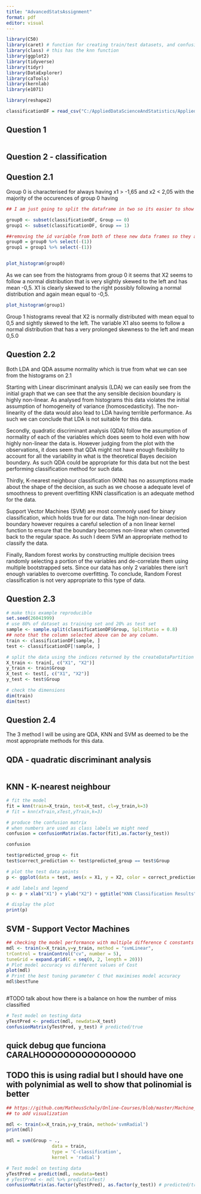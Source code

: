 ```yaml
---
title: "AdvancedStatsAssignment"
format: pdf
editor: visual
---
```



```r

library(C50)
library(caret) # function for creating train/test datasets, and confusion matrices
library(class) # this has the knn function
library(ggplot2)
library(tidyverse)
library(tidyr)
library(DataExplorer)
library(caTools)
library(kernlab)
library(e1071)

library(reshape2)

classificationDF = read_csv("C:/AppliedDataScienceAndStatistics/Applied-Data-Science-and-Statistics/Term2/AdvancedTopicsInStatistics/AssignmentData/Classification.csv")

```

## Question 1



```r



```

## Question 2 - classification

## Question 2.1

Group 0 is characterised for always having x1 > -1,65 and x2 < 2,05 with the majority of the occurences of group 0 having 

```r

## I am just going to split the dataframe in two so its easier to show an histogram of each variable for both groups

group0 <- subset(classificationDF, Group == 0)
group1 <- subset(classificationDF, Group == 1)

##removing the id variable from both of these new data frames so they are not included in the histograms
group0 = group0 %>% select(-(1))
group1 = group1 %>% select(-(1))


plot_histogram(group0)


```
As we can see from the histograms from group 0 it seems that X2 seems to follow a normal distribution that is very slightly skewed to the left and has mean -0,5.
X1 is clearly skewed to the right possibly following a normal distribution and again mean equal to -0,5.


```r

plot_histogram(group1)


```
Group 1 histograms reveal that X2 is normally distributed with mean equal to 0,5 and sightly skewed to the left.
The variable X1 also seems to follow a normal distribution that has a very prolonged skewness to the left and mean 0,5.0


## Question 2.2 


Both LDA and QDA assume normality which is true from what we can see from the histograms on 2.1

Starting with Linear discriminant analysis (LDA) we can easily see from the initial graph that we can see that the any sensible decision boundary is highly non-linear. As analysed from histograms this data violates the initial assumption of homogeneity of variance (homoscedasticity). The non-linearity of the data would also lead to LDA having terrible performance.
As such we can conclude that LDA is not suitable for this data.

Secondly, quadratic discriminant analysis (QDA) follow the assumption of normality of each of the variables which does seem to hold even with how highly non-linear the data is. However judging from the plot with the observations, it does seem that QDA might not have enough flexibility to account for all the variability in what is the theoretical Bayes decision boundary. As such QDA could be appropriate for this data but not the best performing classification method for such data.

Thirdly, K-nearest neighbour classification (KNN) has no assumptions made about the shape of the decision, as such as we choose a adequate level of smoothness to prevent overfitting KNN classification is an adequate method for the data.

Support Vector Machines (SVM) are most commonly used for binary classification, which holds true for our data. The high non-linear decision boundary however requires a careful selection of a non linear kernel function to ensure that the boundary becomes non-linear when converted back to the regular space. As such I deem SVM an appropriate method to classify the data.

Finally, Random forest works by constructing multiple decision trees randomly selecting a portion of the variables and de-correlate them using multiple bootstrapped sets. Since our data has only 2 variables there isn't enough variables to overcome overfitting. To conclude, Random Forest classification is not very appropriate to this type of data.


## Question 2.3

```r

# make this example reproducible
set.seed(26041999)
# use 80% of dataset as training set and 20% as test set
sample <- sample.split(classificationDF$Group, SplitRatio = 0.8)
## note that the column selected above can be any column.
train <- classificationDF[sample, ]
test <- classificationDF[!sample, ]

# split the data using the indices returned by the createDataPartition function
X_train <- train[, c("X1", "X2")]
y_train <- train$Group
X_test <- test[, c("X1", "X2")]
y_test <- test$Group

# check the dimensions 
dim(train)
dim(test)


```

## Question 2.4

The 3 method I will be using are QDA, KNN and SVM as deemed to be the most appropriate methods for this data.

## QDA - quadratic discriminant analysis

```r



```

## KNN - K-nearest neighbour

```r

# fit the model
fit = knn(train=X_train, test=X_test, cl=y_train,k=3)
# fit = knn(xTrain,xTest,yTrain,k=3)

# produce the confusion matrix
# when numbers are used as class labels we might need
confusion = confusionMatrix(as.factor(fit),as.factor(y_test))

confusion

```

```r

test$predicted_group <- fit
test$correct_prediction <- test$predicted_group == test$Group

# plot the test data points
p <- ggplot(data = test, aes(x = X1, y = X2, color = correct_prediction)) + geom_point()

# add labels and legend
p <- p + xlab("X1") + ylab("X2") + ggtitle("KNN Classification Results") + scale_color_manual(values = c("red", "blue"), labels = c("Incorrect", "Correct"))

# display the plot
print(p)

```

## SVM - Support Vector Machines

```r

## checking the model performance with multiple difference C constants
mdl <- train(x=X_train,y=y_train, method = "svmLinear",
trControl = trainControl("cv", number = 5),
tuneGrid = expand.grid(C = seq(0, 2, length = 20)))
# Plot model accuracy vs different values of Cost
plot(mdl)
# Print the best tuning parameter C that maximises model accuracy
mdl$bestTune



```
#TODO talk about how there is a balance on how the number of miss classified 

```r

# Test model on testing data
yTestPred <- predict(mdl, newdata=X_test)
confusionMatrix(yTestPred, y_test) # predicted/true

```

## quick debug que funciona CARALHOOOOOOOOOOOOOOOO
## TODO this is using radial but I should have one with polynimial as well to show that polinomial is better
```r

## https://github.com/MatheusSchaly/Online-Courses/blob/master/Machine_Learning_A-Z_Hands-On_Python_%26_R_In_Data_Science/2_Classification/R/4_Kernel_SVM.R
## to add visualization

mdl <- train(x=X_train,y=y_train, method='svmRadial') 
print(mdl)

mdl = svm(Group ~ .,
                 data = train,
                 type = 'C-classification',
                 kernel = 'radial')

# Test model on testing data
yTestPred = predict(mdl, newdata=test)
# yTestPred <- mdl %>% predict(xTest) 
confusionMatrix(as.factor(yTestPred), as.factor(y_test)) # predicted/true


```